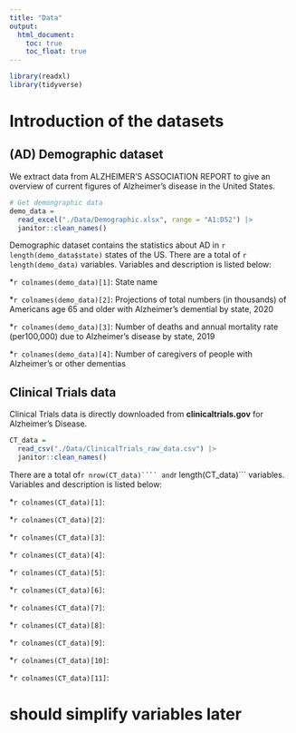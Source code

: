 ```yaml
---
title: "Data"
output: 
  html_document:
    toc: true
    toc_float: true
---
```


```r
library(readxl)
library(tidyverse)
```

# Introduction of the datasets

## (AD) Demographic dataset
We extract data from ALZHEIMER’S ASSOCIATION REPORT to give an overview of current figures of Alzheimer's disease in the United States.

```r
# Get demongraphic data
demo_data = 
  read_excel("./Data/Demographic.xlsx", range = "A1:D52") |>
  janitor::clean_names()
```
Demographic dataset contains the statistics about AD in ```r length(demo_data$state)``` states of the US. There are a total of ```r length(demo_data)``` variables. Variables and description is listed below:

*```r colnames(demo_data)[1]```: State name

*```r colnames(demo_data)[2]```: Projections of total numbers (in thousands) of Americans age 65 and older with Alzheimer's demential by state, 2020

*```r colnames(demo_data)[3]```: Number of deaths and annual mortality rate (per100,000) due to Alzheimer’s disease by state, 2019

*```r colnames(demo_data)[4]```: Number of caregivers of people with Alzheimer's or other dementias

## Clinical Trials data
Clinical Trials data is directly downloaded from **clinicaltrials.gov** for Alzheimer's Disease.
```r
CT_data = 
  read_csv("./Data/ClinicalTrials_raw_data.csv") |>
  janitor::clean_names() 
```
There are a total of```r nrow(CT_data)```` and ```r length(CT_data)``` variables. Variables and description is listed below:

*```r colnames(CT_data)[1]```: 

*```r colnames(CT_data)[2]```: 

*```r colnames(CT_data)[3]```: 

*```r colnames(CT_data)[4]```:

*```r colnames(CT_data)[5]```:

*```r colnames(CT_data)[6]```:

*```r colnames(CT_data)[7]```:

*```r colnames(CT_data)[8]```:

*```r colnames(CT_data)[9]```:

*```r colnames(CT_data)[10]```:

*```r colnames(CT_data)[11]```:

# should simplify variables later 
